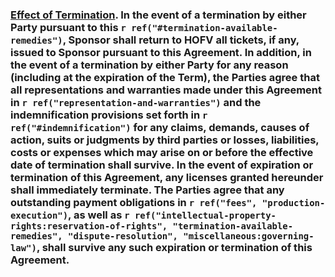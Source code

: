 ### [Effect of Termination]{.underline}. In the event of a termination by either Party pursuant to this `r ref("#termination-available-remedies")`, Sponsor shall return to HOFV all tickets, if any, issued to Sponsor pursuant to this Agreement. In addition, in the event of a termination by either Party for any reason (including at the expiration of the Term), the Parties agree that all representations and warranties made under this Agreement in `r ref("representation-and-warranties")` and the indemnification provisions set forth in `r ref("#indemnification")` for any claims, demands, causes of action, suits or judgments by third parties or losses, liabilities, costs or expenses which may arise on or before the effective date of termination shall survive. In the event of expiration or termination of this Agreement, any licenses granted hereunder shall immediately terminate. The Parties agree that any outstanding payment obligations in `r ref("fees", "production-execution")`, as well as `r ref("intellectual-property-rights:reservation-of-rights", "termination-available-remedies", "dispute-resolution", "miscellaneous:governing-law")`, shall survive any such expiration or termination of this Agreement. {#termination-available-remedies:remedies-effect-of-termination:effect-of-termination}
